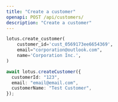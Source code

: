 ```yaml
---
title: "Create a customer"
openapi: POST /api/customers/
description: "Create a customer"
---
```


<CodeGroup>

```py Python
lotus.create_customer(
    customer_id='cust_0569173ee6654369',
    email="corporation@outlook.com",
    name='Corporation Inc.',
)
```

```ts Typescript
await lotus.createCustomer({
  customerId: "123",
  email: "email@email.com",
  customerName: "Test Customer",
});
```

</CodeGroup>
